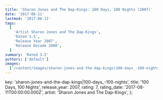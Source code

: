 ```yaml
---
title: 'Sharon Jones and The Dap-Kings: 100 Days, 100 Nights (2007)'
date: '2017-08-11'
lastmod: '2017-08-11'
tags:
  [
    'Artist Sharon Jones and The Dap-Kings',
    'Rated 3.5',
    'Release Year 2007',
    'Release Decade 2000',
  ]
summary: 'Rated 3.5'
authors: ['default']
images:
  ['/content/images/sharon-jones-and-the-dap-kings|100-days_-100-nights.jpg']
---
```


  key: 'sharon-jones-and-the-dap-kings|100-days_-100-nights',
  title: '100 Days, 100 Nights',
  release_year: 2007,
  rating: 7,
  rating_date: '2017-08-11T00:00:00.000Z',
  artist: 'Sharon Jones and The Dap-Kings',
};

<MusicRating data={data} />
